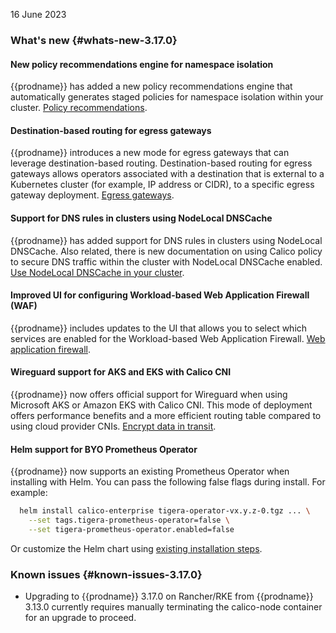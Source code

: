 16 June 2023

### What's new {#whats-new-3.17.0}

#### New policy recommendations engine for namespace isolation
{{prodname}} has added a new policy recommendations engine that automatically generates staged policies for namespace isolation within your cluster. [Policy recommendations](network-policy/recommendations/policy-recommendations.mdx).

#### Destination-based routing for egress gateways
{{prodname}} introduces a new mode for egress gateways that can leverage destination-based routing. Destination-based routing for egress gateways allows operators associated with a destination that is external to a Kubernetes cluster (for example, IP address or CIDR), to a specific egress gateway deployment. [Egress gateways](networking/egress/egress-gateway-on-prem.mdx).

#### Support for DNS rules in clusters using NodeLocal DNSCache
{{prodname}} has added support for DNS rules in clusters using NodeLocal DNSCache. Also related, there is new documentation on using Calico policy to secure DNS traffic within the cluster with NodeLocal DNSCache enabled. [Use NodeLocal DNSCache in your cluster](networking/configuring/node-local-dns-cache.mdx).

#### Improved UI for configuring Workload-based Web Application Firewall (WAF)
{{prodname}} includes updates to the UI that allows you to select which services are enabled for the Workload-based Web Application Firewall. [Web application firewall](threat/web-application-firewall.mdx).

#### Wireguard support for AKS and EKS with Calico CNI
{{prodname}} now offers official support for Wireguard when using Microsoft AKS or Amazon EKS with Calico CNI. This mode of deployment offers performance benefits and a more efficient routing table compared to using cloud provider CNIs.  [Encrypt data in transit](compliance/encrypt-cluster-pod-traffic.mdx).

#### Helm support for BYO Prometheus Operator
{{prodname}} now supports an existing Prometheus Operator when installing with Helm. You can pass the following false flags during install. For example:

```bash
  helm install calico-enterprise tigera-operator-vx.y.z-0.tgz ... \
    --set tags.tigera-prometheus-operator=false \
    --set tigera-prometheus-operator.enabled=false
```
Or customize the Helm chart using [existing installation steps](getting-started/install-on-clusters/kubernetes/helm.mdx).

### Known issues {#known-issues-3.17.0}

* Upgrading to {{prodname}} 3.17.0 on Rancher/RKE from {{prodname}} 3.13.0 currently requires manually terminating the calico-node container for an upgrade to proceed.